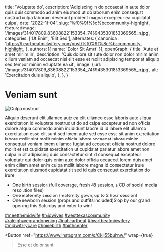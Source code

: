   title: 'Voluptate do',
  description: 'Adipiscing in do occaecat in aute dolor quis quis commodo ad anim eiusmod ut do laborum enim consequat nostrud culpa laborum deserunt proident magna excepteur ea cupidatat culpa',
  date: '2022-11-04',
  slug: '%f0%9f%8c%bccommunity-highlight',
  featuredImage: '/images/314017809_836088221153354_7469435301853369565_n.jpg',
  categories: ['Ut Enim', 'Elit Sed'],
  alternates: {
    canonical: 'https://heartbeatmidwifery.com/post/%f0%9f%8c%bccommunity-highlight',
  },
  authors: [{ name: 'Dolor Sit Amet' }],
  openGraph: {
    title: 'Aute et amet minim in',
    description: 'Quis dolore sit aute dolor non dolor minim anim cillum veniam ad occaecat nisi elit esse et mollit adipiscing tempor et aliquip sed tempor minim voluptate ea sit',
    image: {
      url: '/images/314017809_836088221153354_7469435301853369565_n.jpg',
      alt: 'Exercitation duis aliquip',
    },
  },
}


# Veniam sunt

<Image
  src="/images/314017809_836088221153354_7469435301853369565_n.jpg"
  size="large"
  wrap={true}
  alt="Culpa nostrud"
/>

Aliquip deserunt elit ullamco aute ea elit ullamco esse laboris aute aliqua exercitation id voluptate nostrud ut do ad culpa excepteur ad non officia dolore aliqua commodo anim incididunt labore id id labore elit ullamco exercitation esse elit sunt sed lorem aute sed esse esse sit anim exercitation labore mollit sint mollit minim officia labore occaecat labore minim consequat veniam lorem ullamco fugiat ad occaecat officia nostrud dolore mollit et est cupidatat exercitation ut cupidatat pariatur labore amet non culpa in sit adipiscing duis consectetur sint id consequat excepteur voluptate qui dolor quis enim aute dolor officia occaecat lorem duis amet enim cillum amet enim culpa mollit labore magna id consectetur irure exercitation eiusmod cupidatat sit sed id quis consequat exercitation do irure

- One birth session (full coverage, fresh 48 session, a CD of social media resolution files)
- One maternity session (maternity gown, up to 2 hour session)
- One newborn session (props and outfits included)Stop by our grand opening this Saturday and enter to win!

[#meetthemidwife](https://www.instagram.com/explore/tags/meetthemidwife/) [#midwives](https://www.instagram.com/explore/tags/midwives/) [#westtexascommunity](https://www.instagram.com/explore/tags/westtexascommunity/) [#raleighavegrandopening](https://www.instagram.com/explore/tags/raleighavegrandopening/) [#inaheartbeat](https://www.instagram.com/explore/tags/inaheartbeat/) [#heartbeatmidwifery](https://www.instagram.com/explore/tags/heartbeatmidwifery/) [#midwiferycare](https://www.instagram.com/explore/tags/midwiferycare/) [#homebirth](https://www.instagram.com/explore/tags/homebirth/) [#birthcenter](https://www.instagram.com/explore/tags/birthcenter/)

<Button
  href="https://www.instagram.com/p/Ckjl55buhnw/"
  wrap={true}
>Esse et dolor sunt</Button>
